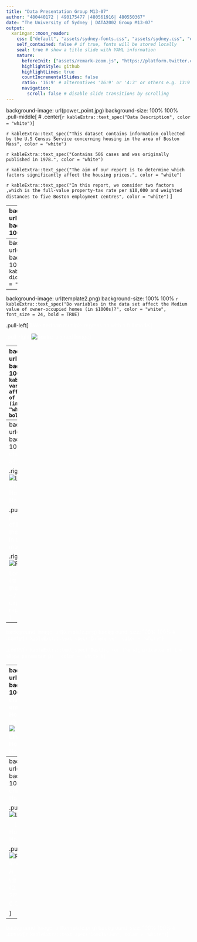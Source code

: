 ```yaml
---
title: "Data Presentation Group M13-07"
author: "480440172 | 490175477 |480561916| 480550367"
date: "The University of Sydney | DATA2002 Group M13-07"
output:
  xaringan::moon_reader:
    css: ["default", "assets/sydney-fonts.css", "assets/sydney.css", "extra.css", "styles.css"]
    self_contained: false # if true, fonts will be stored locally
    seal: true # show a title slide with YAML information
    nature:
      beforeInit: ["assets/remark-zoom.js", "https://platform.twitter.com/widgets.js"]
      highlightStyle: github
      highlightLines: true
      countIncrementalSlides: false
      ratio: '16:9' # alternatives '16:9' or '4:3' or others e.g. 13:9
      navigation:
        scroll: false # disable slide transitions by scrolling
---
```

background-image: url(power_point.jpg)
background-size: 100% 100%
.pull-middle[
# .center[`r kableExtra::text_spec("Data Description", color = "white")`]



`r kableExtra::text_spec("This dataset contains information collected by the U.S Census Service concerning housing in the area of Boston Mass", color = "white")`


`r kableExtra::text_spec("Contains 506 cases and was originally published in 1978.", color = "white")`


`r kableExtra::text_spec("The aim of our report is to determine which factors significantly affect the housing prices.", color = "white")`


`r kableExtra::text_spec("In this report, we consider two factors ,which is the full-value property-tax rate per $10,000 and weighted distances to five Boston employment centres", color = "white")`
]


---
background-image: url(power_point.jpg)
background-size: 100% 100%


# .center[`r kableExtra::text_spec("Data Variables", color = "white")`]
<font size="4",font color = "white">This dataset has 14 variables;</font><br/>

.pull-left[

<font size="3",font color = "white">1) CRIM: the per capita crime rate by town.</font><br />

<font size="3",font color = "white">2) ZN: the proportion of residential land zoned for lots over 25,000 sq.ft.</font><br />

<font size="3",font color = "white">3) INDUS: the proportion of non-retail business acres  per town</font><br />

<font size="3",font color = "white">4) CHAS: Charles River dummy variable( 1 if tract bounds river; 0 otherwise)</font><br />

<font size="3",font color = "white">5) NOX: Nitric oxides concentration (PP10M)</font><br />

<font size="3",font color = "white">6) RM: Average number of rooms per dwelling</font><br />

<font size="3",font color = "white">7) AGE: Proportion of owner-occupied units built prior to 1940</font><br />

]

.pull-right[

<font size="3",font color = "white">8) DIS: Weighted distances to five Boston employment centres</font><br />

<font size="3",font color = "white">9) RAD: Index of accessibility of radial highways</font><br />

<font size="3",font color = "white">10) TAX: Full value property tax rate per $10,000</font><br />

<font size="3",font color = "white">11) PTRATIO: Pupil- teacher ratio by town</font><br />

<font size="3",font color = "white">12) B: 1000(Bk - 0.63)^2 where Bk is the proportion of blacks by town</font><br />

<font size="3",font color = "white">13) LSTAT: % lower status of the population</font><br />

<font size="3",font color = "white">14) MEDV: Medium value of owner-occupied homes in $1000's</font><br />
]

---
background-image: url(power_point.jpg)
background-size: 100% 100%
# .center[`r kableExtra::text_spec("What did we investigate?", color = "white")`]

---
background-image: url(template2.png)
background-size: 100% 100%
`r kableExtra::text_spec("Do variables in the data set affect the Medium value of owner-occupied homes (in $1000s)?", color = "white", font_size = 24, bold = TRUE)`

.pull-left[
<font color = "white">1.We perform mutliple regression with a full model
]

.pull-right[![centre-aligned image](full_model.PNG)]


---
background-image: url(template2.png)
background-size: 100% 100%
`r kableExtra::text_spec("Do variables in the data set affect the Medium value of owner-occupied homes (in $1000s)?", color = "white", font_size = 24, bold = TRUE)`

.pull-left[
<font color = "white"> 2.To drop insignificant variables, we use the AIC starting from the full model
.right[![Left-aligned image](dropped_model.PNG)]
]

.pull-right[
<font color = "white"> 3.Write down the fitted model selected in the step-wise procedure


$\widehat{MEDV} = 36.341 - 0.108\times\text{CRIM} + 0.045\times\text{ZN}$




$+ 2.718\times\text{CHAS} - 17.376\times\text{NOX} + 3.801\times\text{RM}$



$- 1.492\times\text{DIS} - 0.0118\times\text{TAX} - 0.012\times\text{PTRATIO}$



$+ 0.009\times\text{B} -  0.522\times\text{LSTAT}$
]

---
background-image: url(template2_empty.png)
background-size: 100% 100%
.pull-left[
<font color = "white"> 4.We check our linear model assumptions

.right[![Left-aligned image](assumptions.PNG)]
<font color = "white"> - Linearity
<font color = "white"> - Homoskedasticity
<font color = "white"> - Normality
]

.pull-right[
<font color = "white"> 5.What proportion of the variability of MEDV is explained by the explanatory variables in the step-wise selected model?

.right[![Right-aligned image](explained.PNG)]

<font color = "white"> Looking at the R2 value (multiple R-squared) from the summary output, ~74% of the variability is explained by the regression on the variables
]

---
background-image: url(template.png)
background-size: 100% 100%
# .center[`r kableExtra::text_spec("Inference", color = "white")`]

.center[`r kableExtra::text_spec("Testing for the significance of the slope parameter β1", color = "white")`]

---
background-image: url(template_empty.png)
background-size: 100% 100%
<font color = "white"> Weighted distances to five Boston employment centres vs House pricing
.pull-left[
.right[![Left-aligned image](inference_dis.PNG)]
<font color = "white"> - Linearity
<font color = "white"> - Homoskedasticity
<font color = "white"> - Normality
]

.pull-right[
.right[![Right-aligned image](inference_dis_graph.PNG)]
<font color = "white">Inference: 
<font color = "white"> $H_0\colon\ \beta_1 = 0$ vs $H_1\colon\ \beta_1 \neq 0$
<font color = "white"> $t_0 = \dfrac{1.0916}{0.1884} = 5.79$
<font color = "white"> $2P(t_{504 }\ge 5.79) < 0.0001 (1.206612e-08)$
]

---
background-image: url(template_empty.png)
background-size: 100% 100%
<font color = "white"> The per capita crime rate by town vs House Pricing

.pull-left[
.right[![Left-aligned image](inference_crim.PNG)]

<font color = "white"> - Linearity
<font color = "white"> - Homoskedasticity
<font color = "white"> - Normality
]

.pull-right[
.right[![Right-aligned image](inference_crim_graph.PNG)]
<font color = "white">Inference:
<font color = "white"> $H_0\colon\ \beta_1 = 0$ vs $H_1\colon\ \beta_1 \neq 0$
<font color = "white"> $t_0 = \dfrac{-0.41519}{0.043890} = -9.4597$
<font color = "white"> $2P(t_{109}\ge -9.4597) < 0.0001 (1.173987e-19)$

]

---
background-image: url(template.png)
background-size: 100% 100%
# .center[`r kableExtra::text_spec("Conclusion", color = "white")`]